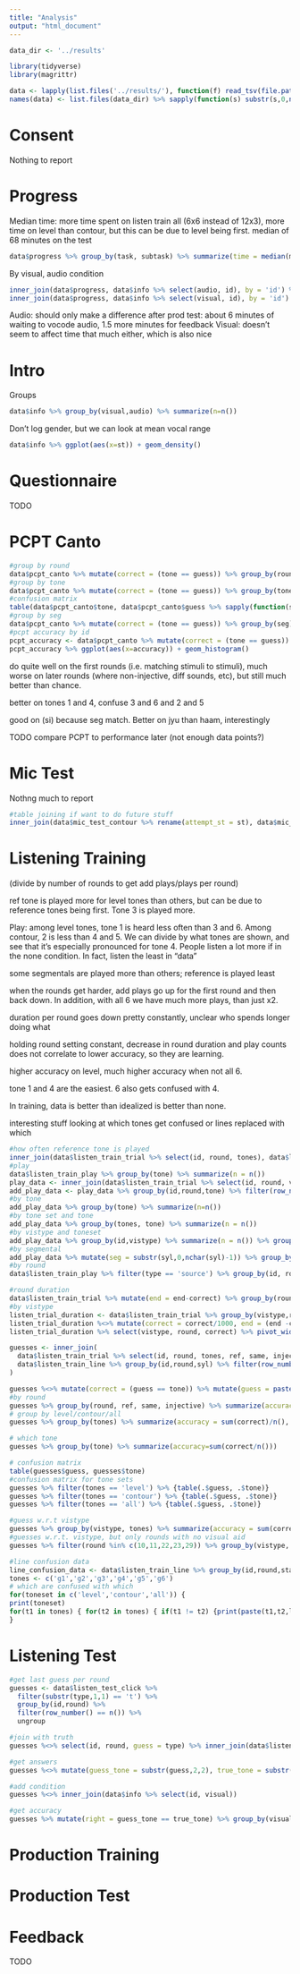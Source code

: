 ```yaml
---
title: "Analysis"
output: "html_document"
---
```


```r
data_dir <- '../results'

library(tidyverse)
library(magrittr)

data <- lapply(list.files('../results/'), function(f) read_tsv(file.path(data_dir,f)))
names(data) <- list.files(data_dir) %>% sapply(function(s) substr(s,0,nchar(s) - 4))
```
# Consent

Nothing to report

# Progress

Median time: more time spent on listen train all (6x6 instead of 12x3), more time on level than contour, but this can be due to level being first. median of 68 minutes on the test

```r
data$progress %>% group_by(task, subtask) %>% summarize(time = median(min))
```

By visual, audio condition

```r
inner_join(data$progress, data$info %>% select(audio, id), by = 'id') %>% group_by(task, subtask, audio) %>% summarize(time = median(min)) %>% pivot_wider(id_cols = c(task, subtask), names_from = audio, values_from = time)
inner_join(data$progress, data$info %>% select(visual, id), by = 'id') %>% group_by(task, subtask, visual) %>% summarize(time = median(min)) %>% pivot_wider(id_cols = c(task, subtask), names_from = visual, values_from = time)
```

Audio: should only make a difference after prod test: about 6 minutes of waiting to vocode audio, 1.5 more minutes for feedback
Visual: doesn't seem to affect time that much either, which is also nice

# Intro

Groups

```r
data$info %>% group_by(visual,audio) %>% summarize(n=n())
```

Don't log gender, but we can look at mean vocal range

```r
data$info %>% ggplot(aes(x=st)) + geom_density()
```

# Questionnaire

TODO

# PCPT Canto

```r
#group by round
data$pcpt_canto %>% mutate(correct = (tone == guess)) %>% group_by(round) %>% summarize(accuracy = sum(correct)/n(), n = n())
#group by tone
data$pcpt_canto %>% mutate(correct = (tone == guess)) %>% group_by(tone) %>% summarize(accuracy = sum(correct)/n(), n = n())
#confusion matrix
table(data$pcpt_canto$tone, data$pcpt_canto$guess %>% sapply(function(s) paste0('g',s)))
#group by seg
data$pcpt_canto %>% mutate(correct = (tone == guess)) %>% group_by(seg) %>% summarize(accuracy = sum(correct)/n(), n = n())
#pcpt accuracy by id
pcpt_accuracy <- data$pcpt_canto %>% mutate(correct = (tone == guess)) %>% group_by(id) %>% summarize(accuracy = sum(correct)/n())
pcpt_accuracy %>% ggplot(aes(x=accuracy)) + geom_histogram()
```

do quite well on the first rounds (i.e. matching stimuli to stimuli), much worse on later rounds (where non-injective, diff sounds, etc), but still much better than chance.

better on tones 1 and 4, confuse 3 and 6 and 2 and 5

good on (si) because seg match. Better on jyu than haam, interestingly

TODO compare PCPT to performance later (not enough data points?)

# Mic Test

Nothng much to report

```r
#table joining if want to do future stuff
inner_join(data$mic_test_contour %>% rename(attempt_st = st), data$mic_test_ref, by=c('id', 'round')) %>% group_by(id, round) %>% filter(lag(attempt_st) != attempt_st) %>% mutate(time = max(time) - time) %>% ungroup
```
# Listening Training
(divide by number of rounds to get add plays/plays per round)

ref tone is played more for level tones than others, but can be due to reference tones being first. Tone 3 is played more.

Play: among level tones, tone 1 is heard less often than 3 and 6. Among contour, 2 is less than 4 and 5. We can divide by what tones are shown, and see that it's especially pronounced for tone 4. People listen a lot more if in the none condition. In fact, listen the least in "data"

some segmentals are played more than others; reference is played least

when the rounds get harder, add plays go up for the first round and then back down. In addition, with all 6 we have much more plays, than just x2.

duration per round goes down pretty constantly, unclear who spends longer doing what

holding round setting constant, decrease in round duration and play counts does not correlate to lower accuracy, so they are learning.

higher accuracy on level, much higher accuracy when not all 6.

tone 1 and 4 are the easiest. 6 also gets confused with 4.

In training, data is better than idealized is better than none.

interesting stuff looking at which tones get confused or lines replaced with which

```r
#how often reference tone is played
inner_join(data$listen_train_trial %>% select(id, round, tones), data$listen_train_play) %>% filter(type == 'target') %>% group_by(tones, tone) %>% summarize(n = n())
#play
data$listen_train_play %>% group_by(tone) %>% summarize(n = n())
play_data <- inner_join(data$listen_train_trial %>% select(id, round, vistype, tones), data$listen_train_play %>% filter(type == 'source'), by = c('id','round'))
add_play_data <- play_data %>% group_by(id,round,tone) %>% filter(row_number() > 1) %>% ungroup
#by tone
add_play_data %>% group_by(tone) %>% summarize(n=n())
#by tone set and tone
add_play_data %>% group_by(tones, tone) %>% summarize(n = n())
#by vistype and toneset
add_play_data %>% group_by(id,vistype) %>% summarize(n = n()) %>% group_by(vistype) %>% summarize(n = median(n))
#by segmental
add_play_data %>% mutate(seg = substr(syl,0,nchar(syl)-1)) %>% group_by(seg) %>% summarize(n = n())
#by round
data$listen_train_play %>% filter(type == 'source') %>% group_by(id, round, tone) %>% filter(row_number() > 1) %>% ungroup %>% group_by(round) %>% summarize(n = n()) %>% inner_join(data$listen_train_trial %>% select(round,tones,ref,same,injective) %>% distinct) %>% as.data.frame

#round duration
data$listen_train_trial %>% mutate(end = end-correct) %>% group_by(round) %>% summarize(correct = median(correct)/1000, end = median(end)/1000) %>% as.data.frame
#by vistype
listen_trial_duration <- data$listen_train_trial %>% group_by(vistype,round) %>% summarize(correct=median(correct), end = median(end))
listen_trial_duration %<>% mutate(correct = correct/1000, end = (end -correct)/1000)
listen_trial_duration %>% select(vistype, round, correct) %>% pivot_wider(names_from = vistype, values_from = correct) %>% as.data.frame

guesses <- inner_join(
  data$listen_train_trial %>% select(id, round, tones, ref, same, injective, visual, vistype), 
  data$listen_train_line %>% group_by(id,round,syl) %>% filter(row_number() == n()) %>% ungroup %>% select(id, round, guess, tone)
)

guesses %<>% mutate(correct = (guess == tone)) %>% mutate(guess = paste0('g',guess), tone=paste0('t',tone))
#by round
guesses %>% group_by(round, ref, same, injective) %>% summarize(accuracy = sum(correct)/n()) %>% as.data.frame
# group by level/contour/all
guesses %>% group_by(tones) %>% summarize(accuracy = sum(correct)/n(), n = n())

# which tone
guesses %>% group_by(tone) %>% summarize(accuracy=sum(correct/n()))

# confusion matrix
table(guesses$guess, guesses$tone)
#confusion matrix for tone sets
guesses %>% filter(tones == 'level') %>% {table(.$guess, .$tone)}
guesses %>% filter(tones == 'contour') %>% {table(.$guess, .$tone)}
guesses %>% filter(tones == 'all') %>% {table(.$guess, .$tone)}

#guess w.r.t vistype
guesses %>% group_by(vistype, tones) %>% summarize(accuracy = sum(correct)/n())
#guesses w.r.t. vistype, but only rounds with no visual aid
guesses %>% filter(round %in% c(10,11,22,23,29)) %>% group_by(vistype, tones) %>% summarize(accuracy = sum(correct)/n(), n = length(unique(id)))

#line confusion data 
line_confusion_data <- data$listen_train_line %>% group_by(id,round,startIdx) %>% filter(n() > 1) %>% select(id,round,startIdx,guess) %>% distinct %>% mutate(count = T,guess = paste0('g',guess)) %>% pivot_wider(id_cols=c(id,round,startIdx),names_from=guess, values_from = count) %>% ungroup %>% inner_join(data$listen_train_trial %>% select(id,round,tones))
tones <- c('g1','g2','g3','g4','g5','g6')
# which are confused with which
for(toneset in c('level','contour','all')) {
print(toneset)
for(t1 in tones) { for(t2 in tones) { if(t1 != t2) {print(paste(t1,t2,line_confusion_data %>% filter(tones = toneset) %>% filter_(t1,t2) %>% nrow))}}}
}
```

# Listening Test

```r
#get last guess per round
guesses <- data$listen_test_click %>% 
  filter(substr(type,1,1) == 't') %>% 
  group_by(id,round) %>% 
  filter(row_number() == n()) %>% 
  ungroup

#join with truth
guesses %<>% select(id, round, guess = type) %>% inner_join(data$listen_test_round %>% select(id, round, syl), by = c('id','round'))

#get answers
guesses %<>% mutate(guess_tone = substr(guess,2,2), true_tone = substr(syl,nchar(syl),nchar(syl)))

#add condition
guesses %<>% inner_join(data$info %>% select(id, visual))

#get accuracy
guesses %>% mutate(right = guess_tone == true_tone) %>% group_by(visual) %>% summarize(n = n(), accuracy = sum(right)/n())
```

# Production Training

# Production Test

# Feedback

TODO
